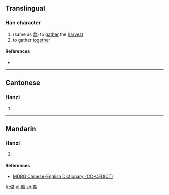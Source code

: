 ==Translingual==

===Han character===
{{Han char|rn=9|rad=人|as=12|sn=14|four=|canj=OORM|ids=⿰亻翕}}

# (same as [[歙]]) to [[gather]] the [[harvest]]
# to gather [[together]]

====References====
* {{Han ref|kx=0117.110|hdz=10220.100|uh=3486|ud=13446}}

----

==Cantonese==

===Hanzi===
{{yue-hanzi|jyut=[[kap1]]|y=kap1}}

# {{defn|lang=yue|sort=人12}}

----

==Mandarin==

===Hanzi===
{{cmn-hanzi|pin=[[chì]] ([[chi4]]), [[kè]] ([[ke4]]), [[xì]] ([[xi4]]), [[xiào]] ([[xiao4]]), [[yàn]] ([[yan4]])|wg=ch'ih<sup>4</sup>, k'o<sup>4</sup>, hsi<sup>4</sup>, hsiao<sup>4</sup>, yen<sup>4</sup>}}

# {{defn|lang=cmn|sort=人12}}

====References====
*[http://www.mdbg.net/chindict/chindict.php?page=worddict&wdrst=1&wdqb=%E3%92%86 MDBG Chinese-English Dictionary (CC-CEDICT)]

[[fr:㒆]]
[[pl:㒆]]
[[zh:㒆]]